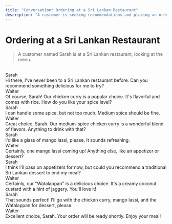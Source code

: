 ```yaml
---
title: "Conversation: Ordering at a Sri Lankan Restaurant"
description: "A customer is seeking recommendations and placing an order at a local Sri Lankan restaurant."
---
```


# Ordering at a Sri Lankan Restaurant

> A customer named Sarah is at a Sri Lankan restaurant, looking at the menu.

<br/>

<div className="chat chat-start">
  <div className="chat-header">
    Sarah
  </div>
  <div className="chat-bubble text-xl bg-[#171717] text-white">Hi there, I've never been to a Sri Lankan restaurant before. Can you recommend something delicious for me to try?</div>
</div>
<div className="chat chat-end">
  <div className="chat-header">
    Waiter
  </div>
  <div className="chat-bubble text-xl bg-accent text-white">Of course, Sarah! Our chicken curry is a popular choice. It's flavorful and comes with rice. How do you like your spice level?</div>
</div>
<div className="chat chat-start">
  <div className="chat-header">
    Sarah
  </div>
  <div className="chat-bubble text-xl bg-[#171717] text-white">I can handle some spice, but not too much. Medium spice should be fine.</div>
</div>
<div className="chat chat-end">
  <div className="chat-header">
    Waiter
  </div>
  <div className="chat-bubble text-xl bg-accent text-white">Great choice, Sarah. Our medium-spice chicken curry is a wonderful blend of flavors. Anything to drink with that?</div>
</div>
<div className="chat chat-start">
  <div className="chat-header">
    Sarah
  </div>
  <div className="chat-bubble text-xl bg-[#171717] text-white">I'd like a glass of mango lassi, please. It sounds refreshing.</div>
</div>
<div className="chat chat-end">
  <div className="chat-header">
    Waiter
  </div>
  <div className="chat-bubble text-xl bg-accent text-white">Certainly, one mango lassi coming up! Anything else, like an appetizer or dessert?</div>
</div>
<div className="chat chat-start">
  <div className="chat-header">
    Sarah
  </div>
  <div className="chat-bubble text-xl bg-[#171717] text-white">I think I'll pass on appetizers for now, but could you recommend a traditional Sri Lankan dessert to end my meal?</div>
</div>
<div className="chat chat-end">
  <div className="chat-header">
    Waiter
  </div>
  <div className="chat-bubble text-xl bg-accent text-white">Certainly, our "Watalappan" is a delicious choice. It's a creamy coconut custard with a hint of jaggery. You'll love it!</div>
</div>
<div className="chat chat-start">
  <div className="chat-header">
    Sarah
  </div>
  <div className="chat-bubble text-xl bg-[#171717] text-white">That sounds perfect! I'll go with the chicken curry, mango lassi, and the Watalappan for dessert, please.</div>
</div>
<div className="chat chat-end">
  <div className="chat-header">
    Waiter
  </div>
  <div className="chat-bubble text-xl bg-accent text-white">Excellent choice, Sarah. Your order will be ready shortly. Enjoy your meal!</div>
</div>